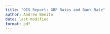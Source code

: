 ```yaml
---
title: "OIS Report: GBP Rates and Bank Rate"
author: Andrew Benito
date: last-modified  
format: pdf
---
```


